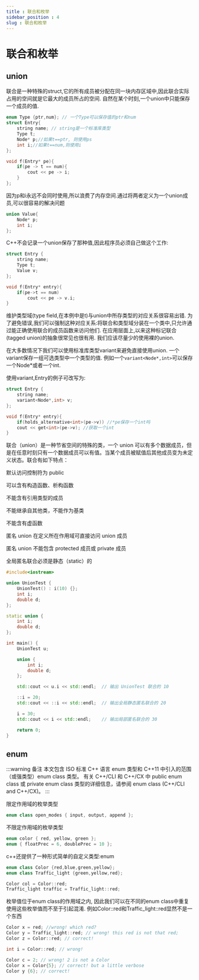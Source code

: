 ```yaml
---
title : 联合和枚举
sidebar_position : 4
slug : 联合和枚举
---
```

# 联合和枚举

## union

联合是一种特殊的struct,它的所有成员被分配在同一块内存区域中,因此联合实际占用的空间就是它最大的成员所占的空间. 自然在某个时刻,一个union中只能保存一个成员的值.

```cpp title="union保存"
enum Type {ptr,num}; // 一个Type可以保存值的ptr和num
struct Entry{
    string name; // string是一个标准库类型
    Type t; 
    Node* p;//如果t==ptr, 则使用ps
    int i;//如果t==num,则使用i
};

void f(Entry* pe){
    if(pe -> t == num){
        cout << pe -> i;
    } 
};
```

因为p和i永远不会同时使用,所以浪费了内存空间.通过将两者定义为一个union成员,可以很容易的解决问题


```cpp title="union"
union Value{
    Node* p;
    int i;
};
```
C++不会记录一个union保存了那种值,因此程序员必须自己做这个工作:
```cpp title="union和结构"
struct Entry {
    string name;
    Type t;
    Value v;
};

void f(Entry* entry){
    if(pe->t == num)
        cout << pe -> v.i;
}
```

维护类型域(type field,在本例中是t)与union中所存类型的对应关系很容易出错. 为了避免错误,我们可以强制这种对应关系:将联合和类型域分装在一个类中,只允许通过能正确使用联合的成员函数来访问他们. 在应用层面上,以来这种标记联合(tagged union)的抽象很常见也很有用. 我们应该尽量少的使用裸的union. 

在大多数情况下我们可以使用标准库类型variant来避免直接使用union. 一个variant保存一组可选类型中一个类型的值. 例如一个`variant<Node*,int>`可以保存一个Node*或者一个int.

使用variant,Entry的例子可改写为:
```cpp title="variant"
struct Entry {
    string name;
    variant<Node*,int> v;
};

void f(Entry* entry){
    if(holds_alternative<int>(pe->v)) //*pe保存一个int吗
    cout << get<int>(pe->v); //获取一个int
}

```
联合（union）是一种节省空间的特殊的类，一个 union 可以有多个数据成员，但是在任意时刻只有一个数据成员可以有值。当某个成员被赋值后其他成员变为未定义状态。联合有如下特点：

默认访问控制符为 public

可以含有构造函数、析构函数

不能含有引用类型的成员

不能继承自其他类，不能作为基类

不能含有虚函数

匿名 union 在定义所在作用域可直接访问 union 成员

匿名 union 不能包含 protected 成员或 private 成员

全局匿名联合必须是静态（static）的

```cpp
#include<iostream>

union UnionTest {
    UnionTest() : i(10) {};
    int i;
    double d;
};

static union {
    int i;
    double d;
};

int main() {
    UnionTest u;

    union {
        int i;
        double d;
    };

    std::cout << u.i << std::endl;  // 输出 UnionTest 联合的 10

    ::i = 20;
    std::cout << ::i << std::endl;  // 输出全局静态匿名联合的 20

    i = 30;
    std::cout << i << std::endl;    // 输出局部匿名联合的 30

    return 0;
}
```

## enum

:::warning 备注
本文包含 ISO 标准 C++ 语言 enum 类型和 C++11 中引入的范围（或强类型）enum class 类型。 有关 C++/CLI 和 C++/CX 中 public enum class 或 private enum class 类型的详细信息，请参阅 enum class (C++/CLI and C++/CX)。
:::

限定作用域的枚举类型
```cpp
enum class open_modes { input, output, append };
``` 
不限定作用域的枚举类型
```cpp
enum color { red, yellow, green };
enum { floatPrec = 6, doublePrec = 10 };
```

c++还提供了一种形式简单的自定义类型:enum
```cpp title="enum"
enum class Color {red,blue,green,yellow};
enum class Traffic_light {green,yellow,red};

Color col = Color::red;
Traffic_light traffic = Traffic_light::red;
```

枚举值位于enum class的作用域之内, 因此我们可以在不同的enum class中重复使用这些枚举值而不至于引起混淆. 例如Color::red和Traffic_light::red显然不是一个东西

```cpp title="初始化和赋值"
Color x = red; //wrong! which red?
Color y = Traffic_light::red; // wrong! this red is not that red;
Color z = Color::red; // correct!

int i = Color::red; // wrong!

Color c = 2; // wrong! 2 is not a Color
Color x = Color{5}; // correct! but a little verbose
Color y {6}; // correct!
```

